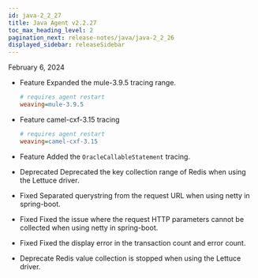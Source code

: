 ```yaml
---
id: java-2_2_27
title: Java Agent v2.2.27
toc_max_heading_level: 2
pagination_next: release-notes/java/java-2_2_26
displayed_sidebar: releaseSidebar
---
```


February 6, 2024

- <Status>Feature</Status> Expanded the mule-3.9.5 tracing range.

  ```ini title="whatap.conf"
  # requires agent restart
  weaving=mule-3.9.5
  ```

- <Status>Feature</Status> camel-cxf-3.15 tracing

  ```ini title="whatap.conf"
  # requires agent restart
  weaving=camel-cxf-3.15
  ```

- <Status>Feature</Status> Added the <code>OracleCallableStatement</code> tracing.

- <Status>Deprecated</Status> Deprecated the key collection range of Redis when using the Lettuce driver.

- <Status>Fixed</Status> Separated querystring from the request URL when using netty in spring-boot.

- <Status>Fixed</Status> Fixed the issue where the request HTTP parameters cannot be collected when using netty in spring-boot.

- <Status>Fixed</Status> Fixed the display error in the transaction count and error count.

- <Status>Deprecate</Status> Redis value collection is stopped when using the Lettuce driver.


<DownloadJava ver="2.2.27" />
